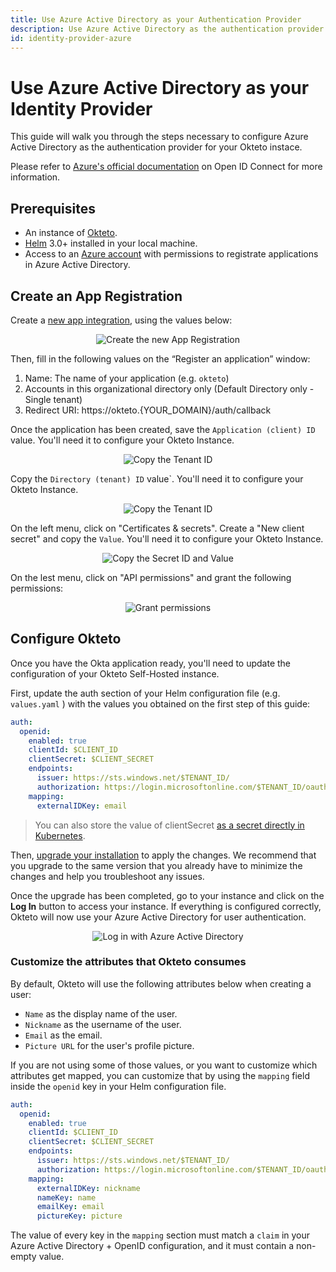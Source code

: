 ```yaml
---
title: Use Azure Active Directory as your Authentication Provider
description: Use Azure Active Directory as the authentication provider of your Okteto Self-hosted instance
id: identity-provider-azure
---
```



# Use Azure Active Directory as your Identity Provider<TiersList tiers="Self-Hosted" />

This guide will walk you through the steps necessary to configure Azure Active Directory as the authentication provider for your Okteto instace.

Please refer to [Azure's official documentation](https://learn.microsoft.com/en-us/power-apps/maker/portals/configure/configure-openid-settings) on Open ID Connect for more information.

## Prerequisites

- An instance of [Okteto](https://okteto.com/docs/self-hosted/).
- [Helm](https://helm.sh/docs/intro/install/) 3.0+ installed in your local machine.
- Access to an [Azure account](https://portal.azure.com) with permissions to registrate applications in Azure Active Directory.

## Create an App Registration

Create a [new app integration](https://portal.azure.com/#view/Microsoft_AAD_RegisteredApps/CreateApplicationBlade/quickStartType~/null/isMSAApp~/false), using the values below:

<p align="center">
  <Image
    src={require("@site/static/img/new-app.png").default}
    alt="Create the new App Registration"
  />
</p>

Then, fill in the following values on the “Register an application” window:

1. Name: The name of your application (e.g. `okteto`)
2. Accounts in this organizational directory only (Default Directory only - Single tenant)
3. Redirect URI: https://okteto.{YOUR_DOMAIN}/auth/callback

Once the application has been created, save the `Application (client) ID` value. You'll need it to configure your Okteto Instance.

<p align="center">
  <Image
    src={require("@site/static/img/client-id.png").default}
    alt="Copy the Tenant ID"
  />
</p>

Copy the `Directory (tenant) ID` value`. You'll need it to configure your Okteto Instance.

<p align="center">
  <Image
    src={require("@site/static/img/tenant-id.png").default}
    alt="Copy the Tenant ID"
  />
</p>

On the left menu, click on "Certificates & secrets". Create a "New client secret" and copy the `Value`. You'll need it to configure your Okteto Instance.

<p align="center">
  <Image
    src={require("@site/static/img/azure-secrets.png").default}
    alt="Copy the Secret ID and Value"
  />
</p>

On the lest menu, click on "API permissions" and grant the following permissions:

<p align="center">
  <Image
    src={require("@site/static/img/permissions.png").default}
    alt="Grant permissions"
  />
</p>

## Configure Okteto

Once you have the Okta application ready, you'll need to update the configuration of your Okteto Self-Hosted instance.

First, update the auth section of your Helm configuration file (e.g. `values.yaml` ) with the values you obtained on the first step of this guide:

```yaml
auth:
  openid:
    enabled: true
    clientId: $CLIENT_ID
    clientSecret: $CLIENT_SECRET
    endpoints:
      issuer: https://sts.windows.net/$TENANT_ID/
      authorization: https://login.microsoftonline.com/$TENANT_ID/oauth2/v2.0/authorize
    mapping:
      externalIDKey: email
```

> You can also store the value of clientSecret [as a secret directly in Kubernetes](reference/helm-chart-values.mdx#store-sensitive-configuration-values-using-a-secret).

Then, [upgrade your installation](self-hosted/manage/upgrade.mdx) to apply the changes. We recommend that you upgrade to the same version that you already have to minimize the changes and help you troubleshoot any issues.

Once the upgrade has been completed, go to your instance and click on the **Log In** button to access your instance. If everything is configured correctly, Okteto will now use your Azure Active Directory for user authentication.

<p align="center">
  <Image
    src={require("@site/static/img/with-azure.png").default}
    alt="Log in with Azure Active Directory"
  />
</p>

### Customize the attributes that Okteto consumes

By default, Okteto will use the following attributes below when creating a user:

- `Name` as the display name of the user.
- `Nickname` as the username of the user.
- `Email` as the email.
- `Picture URL` for the user's profile picture.

If you are not using some of those values, or you want to customize which attributes get mapped, you can customize that by using the `mapping` field inside the `openid` key in your Helm configuration file.

```yaml
auth:
  openid:
    enabled: true
    clientId: $CLIENT_ID
    clientSecret: $CLIENT_SECRET
    endpoints:
      issuer: https://sts.windows.net/$TENANT_ID/
      authorization: https://login.microsoftonline.com/$TENANT_ID/oauth2/v2.0/authorize
    mapping:
      externalIDKey: nickname
      nameKey: name
      emailKey: email
      pictureKey: picture
```

The value of every key in the `mapping` section must match a `claim` in your Azure Active Directory + OpenID configuration, and it must contain a non-empty value.
